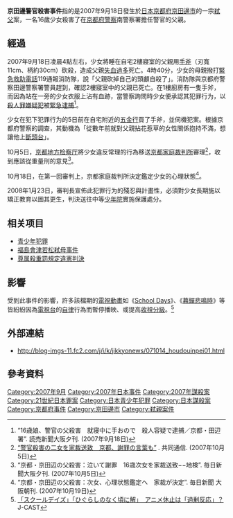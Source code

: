 {{Japanese|japanese=京田辺警察官殺害事件|kana=きょうたなべけいさつかんさつがいじけん|romaji=Kyōtanabe Keisatsukan Satsugai Jiken}}
'''京田邊警官殺害事件'''指的是2007年9月18日發生於[[日本|日本]][[京都府|京都府]][[京田邊市|京田邊市]]的一宗[[弒父|弒父]]案，一名16歲少女殺害了在[[京都府警察|京都府警察]]南警察署擔任警官的父親。

== 經過 ==
2007年9月18日凌晨4點左右，少女將睡在自宅2樓寢室的父親用[[斧|手斧]]（刃寬11cm、柄約30cm）砍殺，造成父親[[失血過多|失血過多]]死亡。4時40分，少女的母親撥打[[緊急救助電話|緊急救助電話]]119通報消防隊，說「父親砍掉自己的頭顱自殺了」。消防隊與京都府警察田邊警察署警員趕到，確認2樓寢室中的父親已死亡。在1樓廚房有一隻手斧，而因為站在一旁的少女衣服上沾有血跡，當警察詢問時少女便承認其犯罪行为，以[[殺人罪|殺人罪]][[嫌疑犯|嫌疑犯]]被[[緊急逮捕|緊急逮捕]]<ref>“16歳娘、警官の父殺害　就寝中に手おので　殺人容疑で逮捕／京都・田辺署”. 読売新聞大阪夕刊. (2007年9月18日)</ref>。

少女在犯下犯罪行为的5日前在自宅附近的[[五金行|五金行]]買了手斧，並伺機犯案。根據京都府警察的調查，其動機為「從數年前就對父親拈花惹草的女性關係抱持不滿，想讓他上[[斷頭台|斷頭台]]」。

10月5日，[[京都地方检察厅|京都地方检察厅]]將少女違反常理的行為移送[[京都家庭裁判所|京都家庭裁判所]]審理<ref>[http://www.47news.jp/CN/200710/CN2007100501000306.html “警官殺害の二女を家裁送致　京都、謝罪の言葉も”] {{Wayback|url=http://www.47news.jp/CN/200710/CN2007100501000306.html |date=20150926020606 }}. 共同通信. (2007年10月5日)</ref>，收到應該從重量刑的意見<ref>“京都・京田辺の父殺害：泣いて謝罪　16歳次女を家裁送致−−地検”. 毎日新聞大阪夕刊. (2007年10月5日)</ref>。

10月18日，在第一回審判上，京都家庭裁判所決定鑑定少女的心理狀態<ref> “京都・京田辺の父殺害：次女、心理状態鑑定へ　家裁が決定”. 毎日新聞 大阪朝刊. (2007年10月19日)</ref>。

2008年1月23日，審判長宣佈此犯罪行为的殘忍與計畫性，必須對少女長期施以矯正教育以圖其更生，判決送往中等[[少年院|少年院]]實施保護處分。

== 相关项目 ==
* [[青少年犯罪|青少年犯罪]]
* [[福島會津若松弒母事件|福島會津若松弒母事件]]
* [[尊属殺重罰規定違憲判決|尊属殺重罰規定違憲判決]]

== 影響 ==
受到此事件的影響，許多該檔期的[[電視動畫|電視動畫]]如《[[School_Days|School Days]]》、《[[暮蟬悲鳴時|暮蟬悲鳴時]]》等皆紛紛因為[[電視台|電視台]]的[[自律|自律]]行為而暫停播映、或提高[[電視分級制度|收視分級]]。<ref>[http://www.j-cast.com/2007/09/27011727.html?p=all 「スクールデイズ」「ひぐらしのなく頃に解」　アニメ休止は「過剰反応」？] {{Wayback|url=http://www.j-cast.com/2007/09/27011727.html?p=all |date=20201101100006 }}J-CAST</ref>

== 外部連結 ==
* {{ja}}http://blog-imgs-11.fc2.com/j/i/k/jikkyonews/071014_houdouinpei01.html {{Wayback|url=http://blog-imgs-11.fc2.com/j/i/k/jikkyonews/071014_houdouinpei01.html |date=20160304133445 }}

== 參考資料 ==
{{Reflist}}

{{DEFAULTSORT:Kyotanabe京田邊警官殺害事件}}
{{御宅族}}
{{日本裁判所}}
{{Portal bar|日本|京都|歷史}}
[[Category:2007年9月|Category:2007年9月]]
[[Category:2007年日本事件|Category:2007年日本事件]]
[[Category:2007年謀殺案|Category:2007年謀殺案]]
[[Category:21世紀日本罪案|Category:21世紀日本罪案]]
[[Category:日本青少年犯罪|Category:日本青少年犯罪]]
[[Category:日本謀殺案|Category:日本謀殺案]]
[[Category:京都府事件|Category:京都府事件]]
[[Category:京田邊市|Category:京田邊市]]
[[Category:弒親案件|Category:弒親案件]]